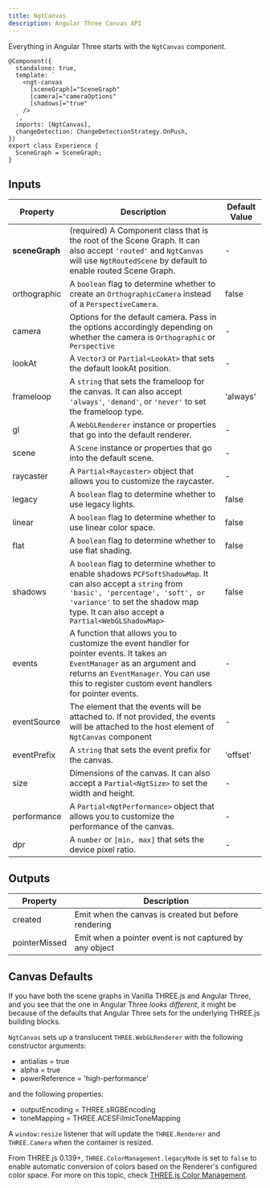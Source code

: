 ```yaml
---
title: NgtCanvas
description: Angular Three Canvas API
---
```


Everything in Angular Three starts with the `NgtCanvas` component.

```angular-ts
@Component({
  standalone: true,
  template: `
    <ngt-canvas
      [sceneGraph]="SceneGraph"
      [camera]="cameraOptions"
      [shadows]="true"
    />
  `,
  imports: [NgtCanvas],
  changeDetection: ChangeDetectionStrategy.OnPush,
})
export class Experience {
  SceneGraph = SceneGraph;
}
```

## Inputs

| Property       | Description                                                                                                                                                                                                                              | Default Value |
| -------------- | ---------------------------------------------------------------------------------------------------------------------------------------------------------------------------------------------------------------------------------------- | ------------- |
| **sceneGraph** | (required) A Component class that is the root of the Scene Graph. It can also accept `'routed'` and `NgtCanvas` will use `NgtRoutedScene` by default to enable routed Scene Graph.                                                       | -             |
| orthographic   | A `boolean` flag to determine whether to create an `OrthographicCamera` instead of a `PerspectiveCamera`.                                                                                                                                | false         |
| camera         | Options for the default camera. Pass in the options accordingly depending on whether the camera is `Orthographic` or `Perspective`                                                                                                       | -             |
| lookAt         | A `Vector3` or `Partial<LookAt>` that sets the default lookAt position.                                                                                                                                                                  | -             |
| frameloop      | A `string` that sets the frameloop for the canvas. It can also accept `'always'`, `'demand'`, or `'never'` to set the frameloop type.                                                                                                    | 'always'      |
| gl             | A `WebGLRenderer` instance or properties that go into the default renderer.                                                                                                                                                              | -             |
| scene          | A `Scene` instance or properties that go into the default scene.                                                                                                                                                                         | -             |
| raycaster      | A `Partial<Raycaster>` object that allows you to customize the raycaster.                                                                                                                                                                | -             |
| legacy         | A `boolean` flag to determine whether to use legacy lights.                                                                                                                                                                              | false         |
| linear         | A `boolean` flag to determine whether to use linear color space.                                                                                                                                                                         | false         |
| flat           | A `boolean` flag to determine whether to use flat shading.                                                                                                                                                                               | false         |
| shadows        | A `boolean` flag to determine whether to enable shadows `PCFSoftShadowMap`. It can also accept a `string` from `'basic', 'percentage', 'soft', or 'variance'` to set the shadow map type. It can also accept a `Partial<WebGLShadowMap>` | false         |
| events         | A function that allows you to customize the event handler for pointer events. It takes an `EventManager` as an argument and returns an `EventManager`. You can use this to register custom event handlers for pointer events.            | -             |
| eventSource    | The element that the events will be attached to. If not provided, the events will be attached to the host element of `NgtCanvas` component                                                                                               | -             |
| eventPrefix    | A `string` that sets the event prefix for the canvas.                                                                                                                                                                                    | 'offset'      |
| size           | Dimensions of the canvas. It can also accept a `Partial<NgtSize>` to set the width and height.                                                                                                                                           | -             |
| performance    | A `Partial<NgtPerformance>` object that allows you to customize the performance of the canvas.                                                                                                                                           | -             |
| dpr            | A `number` or `[min, max]` that sets the device pixel ratio.                                                                                                                                                                             | -             |

## Outputs

| Property      | Description                                             |
| ------------- | ------------------------------------------------------- |
| created       | Emit when the canvas is created but before rendering    |
| pointerMissed | Emit when a pointer event is not captured by any object |

## Canvas Defaults

If you have both the scene graphs in Vanilla THREE.js and Angular Three, and you see that the one in Angular Three _looks different_, it might be because of the defaults that Angular Three sets for the underlying THREE.js building blocks.

`NgtCanvas` sets up a translucent `THREE.WebGLRenderer` with the following constructor arguments:

- antialias = true
- alpha = true
- powerReference = 'high-performance'

and the following properties:

- outputEncoding = THREE.sRGBEncoding
- toneMapping = THREE.ACESFilmicToneMapping

A `window:resize` listener that will update the `THREE.Renderer` and `THREE.Camera` when the container is resized.

From THREE.js 0.139+, `THREE.ColorManagement.legacyMode` is set to `false` to enable automatic conversion of colors based on the Renderer's configured color space. For more on this topic, check [THREE.js Color Management](https://threejs.org/docs/#manual/en/introduction/Color-management).
